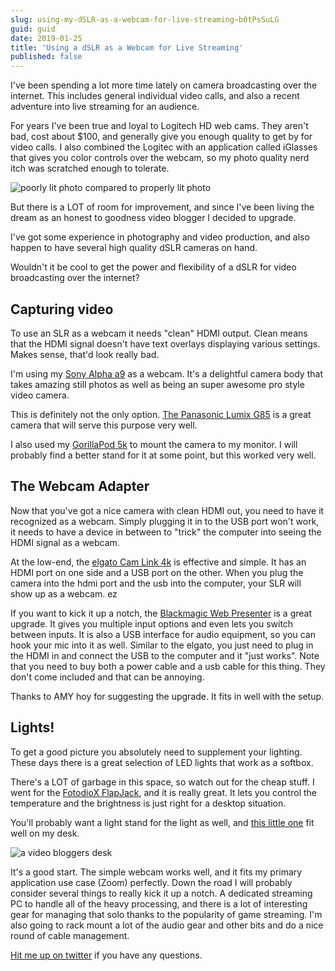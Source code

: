 ```yaml
---
slug: using-my-dSLR-as-a-webcam-for-live-streaming~b0tPsSuLG
guid: guid
date: 2019-01-25
title: 'Using a dSLR as a Webcam for Live Streaming'
published: false
---
```


I've been spending a lot more time lately on camera broadcasting over the internet. This includes general individual video calls, and also a recent adventure into live streaming for an audience.

For years I've been true and loyal to Logitech HD web cams. They aren't bad, cost about \$100, and generally give you enough quality to get by for video calls. I also combined the Logitec with an application called iGlasses that gives you color controls over the webcam, so my photo quality nerd itch was scratched enough to tolerate.

![poorly lit photo compared to properly lit photo](./images/beforeafter.jpg)

But there is a LOT of room for improvement, and since I've been living the dream as an honest to goodness video blogger I decided to upgrade.

I've got some experience in photography and video production, and also happen to have several high quality dSLR cameras on hand.

Wouldn't it be cool to get the power and flexibility of a dSLR for video broadcasting over the internet?

## Capturing video

To use an SLR as a webcam it needs "clean" HDMI output. Clean means that the HDMI signal doesn't have text overlays displaying various settings. Makes sense, that'd look really bad.

I'm using my [Sony Alpha a9](https://www.amazon.com/exec/obidos/ASIN/B06ZY7GNKN/joehoobuiblo-20/ref=nosim/) as a webcam. It's a delightful camera body that takes amazing still photos as well as being an super awesome pro style video camera.

This is definitely not the only option. [The Panasonic Lumix G85](https://www.amazon.com/exec/obidos/ASIN/B01M050N05/joehoobuiblo-20/ref=nosim/) is a great camera that will serve this purpose very well.

I also used my [GorillaPod 5k](https://www.amazon.com/exec/obidos/ASIN/B074WG19MP/joehoobuiblo-20/ref=nosim/) to mount the camera to my monitor. I will probably find a better stand for it at some point, but this worked very well.

## The Webcam Adapter

Now that you've got a nice camera with clean HDMI out, you need to have it recognized as a webcam. Simply plugging it in to the USB port won't work, it needs to have a device in between to "trick" the computer into seeing the HDMI signal as a webcam.

At the low-end, the [elgato Cam Link 4k](https://www.amazon.com/exec/obidos/ASIN/B07K3FN5MR/joehoobuiblo-20/ref=nosim/) is effective and simple. It has an HDMI port on one side and a USB port on the other. When you plug the camera into the hdmi port and the usb into the computer, your SLR will show up as a webcam. ez

If you want to kick it up a notch, the [Blackmagic Web Presenter](https://www.amazon.com/exec/obidos/ASIN/B07K3FN5MR/joehoobuiblo-20/ref=nosim/) is a great upgrade. It gives you multiple input options and even lets you switch between inputs. It is also a USB interface for audio equipment, so you can hook your mic into it as well. Similar to the elgato, you just need to plug in the HDMI in and connect the USB to the computer and it "just works". Note that you need to buy both a power cable and a usb cable for this thing. They don't come included and that can be annoying.

Thanks to AMY hoy for suggesting the upgrade. It fits in well with the setup.
## Lights!

To get a good picture you absolutely need to supplement your lighting. These days there is a great selection of LED lights that work as a softbox.

There's a LOT of garbage in this space, so watch out for the cheap stuff. I went for the [FotodioX FlapJack](https://www.amazon.com/exec/obidos/ASIN/B013TSPWXO/joehoobuiblo-20/ref=nosim/), and it is really great. It lets you control the temperature and the brightness is just right for a desktop situation.

You'll probably want a light stand for the light as well, and [this little one](https://www.amazon.com/exec/obidos/ASIN/B001D2GQ8Y/joehoobuiblo-20/ref=nosim/) fit well on my desk.

![a video bloggers desk](./images/setup.jpg)

It's a good start. The simple webcam works well, and it fits my primary application use case (Zoom) perfectly. Down the road I will probably consider several things to really kick it up a notch. A dedicated streaming PC to handle all of the heavy processing, and there is a lot of interesting gear for managing that solo thanks to the popularity of game streaming. I'm also going to rack mount a lot of the audio gear and other bits and do a nice round of cable management.

[Hit me up on twitter](https://twitter.com/jhooks) if you have any questions.

